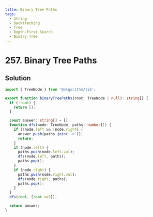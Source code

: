```yaml
---
title: Binary Tree Paths
tags:
  - String
  - Backtracking
  - Tree
  - Depth-First Search
  - Binary Tree
---
```


# 257. Binary Tree Paths

<Badges>
  <LevelBadge level="easy" />
  <TopicBadge name="String" slug="string" />
  <TopicBadge name="Backtracking" slug="backtracking" />
  <TopicBadge name="Tree" slug="tree" />
  <TopicBadge name="Depth-First Search" slug="depth-first-search" />
  <TopicBadge name="Binary Tree" slug="binary-tree" />
</Badges>

## Solution

```typescript filename="solution.ts" copy
import { TreeNode } from '@algorithm/lib';

export function binaryTreePaths(root: TreeNode | null): string[] {
  if (!root) {
    return [];
  }

  const answer: string[] = [];
  function dfs(node: TreeNode, paths: number[]) {
    if (!node.left && !node.right) {
      answer.push(paths.join('->'));
      return;
    }
    if (node.left) {
      paths.push(node.left.val);
      dfs(node.left, paths);
      paths.pop();
    }
    if (node.right) {
      paths.push(node.right.val);
      dfs(node.right, paths);
      paths.pop();
    }
  }
  dfs(root, [root.val]);

  return answer;
}
```

<ProblemLink
  codingSite="leetcode"
  href="https://leetcode.com/problems/binary-tree-paths"
  title="Binary Tree Paths"
/>
